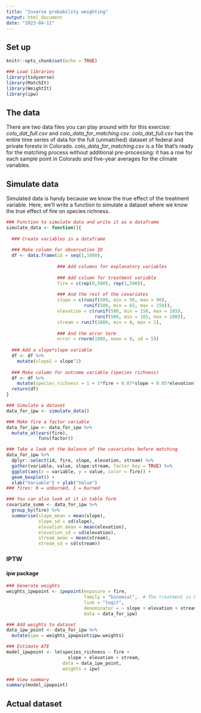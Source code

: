 ```yaml
---
title: "Inverse probability weighting"
output: html_document
date: "2023-04-11"
---
```


## Set up
```r
knitr::opts_chunk$set(echo = TRUE)

### Load libraries
library(tidyverse)
library(MatchIt)
library(WeightIt)
library(ipw)
```

## The data
There are two data files you can play around with for this exercise: *colo_dat_full.csv* and *colo_data_for_matching.csv*. *colo_dat_full.csv* has the entire time series of data for the full (unmatched) dataset of federal and private forests in Colorado. *colo_data_for_matching.csv* is a file that's ready for the matching process without additional pre-processing: it has a row for each sample point in Colorado and five-year averages for the climate variables. 

## Simulate data
Simulated data is handy because we know the true effect of the treatment variable. Here, we'll write a function to simulate a dataset where we know the true effect of fire on species richness.
```r
### Function to simulate data and write it as a dataframe
simulate_data <- function(){
  
  ### Create variables in a dataframe
  
  ### Make column for observation ID
  df <- data.frame(id = seq(1,1000),
                   
                   ### Add columns for explanatory variables
                   
                   ### Add column for treatment variable
                   fire = c(rep(0,500), rep(1,500)),
                   
                   ### And the rest of the covariates
                   slope = c(runif(500, min = 50, max = 90), 
                             runif(500, min = 65, max = 150)),
                   elevation = c(runif(500, min = 150, max = 185), 
                                 runif(500, min = 165, max = 200)),
                   stream = runif(1000, min = 0, max = 1),
                   
                   ### And the error term
                   error = rnorm(1000, mean = 0, sd = 5))
  
  ### Add a slope*slope variable
  df <- df %>%
    mutate(slope2 = slope^2)
  
  ### Make column for outcome variable (species richness) 
  df <- df %>%
    mutate(species_richness = 1 + 5*fire + 0.07*slope + 0.05*elevation + 2*stream - 0.005*slope2 + error)
  return(df)
}

### Simulate a dataset
data_for_ipw <- simulate_data()

### Make fire a factor variable
data_for_ipw <- data_for_ipw %>%
  mutate_at(vars(fire), 
            funs(factor))

### Take a look at the balance of the covariates before matching
data_for_ipw %>%
  dplyr::select(id, fire, slope, elevation, stream) %>%
  gather(variable, value, slope:stream, factor_key = TRUE) %>%
  ggplot(aes(x = variable, y = value, color = fire)) +
  geom_boxplot() +
  xlab("Variable") + ylab("Value")
### fires: 0 = unburned, 1 = burned

### You can also look at it in table form
covariate_summ <- data_for_ipw %>%
  group_by(fire) %>%
  summarise(slope_mean = mean(slope),
            slope_sd = sd(slope),
            elevation_mean = mean(elevation),
            elevation_sd = sd(elevation),
            stream_mean = mean(stream),
            stream_sd = sd(stream))
```

### IPTW
#### ipw package
```r
### Generate weights
weights_ipwpoint <- ipwpoint(exposure = fire,
                             family = "binomial",  # The treatment is binary
                             link = "logit",
                             denominator = ~ slope + elevation + stream,
                             data = data_for_ipw)

### Add weights to dataset
data_ipw_point <- data_for_ipw %>%
  mutate(ipw = weights_ipwpoint$ipw.weights)

### Estimate ATE
model_ipwpoint <- lm(species_richness ~ fire +
                       slope + elevation + stream,
                     data = data_ipw_point,
                     weights = ipw)

### View summary
summary(model_ipwpoint)
```
## Actual dataset
```r

```

